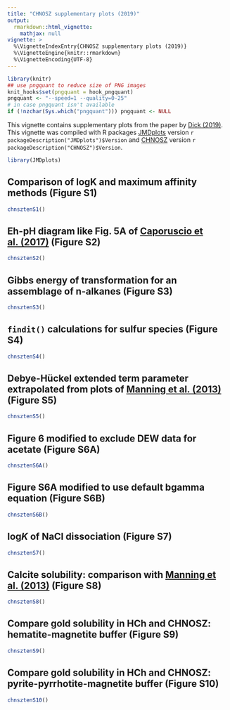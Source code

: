 ```yaml
---
title: "CHNOSZ supplementary plots (2019)"
output: 
  rmarkdown::html_vignette:
    mathjax: null
vignette: >
  %\VignetteIndexEntry{CHNOSZ supplementary plots (2019)}
  %\VignetteEngine{knitr::rmarkdown}
  %\VignetteEncoding{UTF-8}
---
```


```r
library(knitr)
## use pngquant to reduce size of PNG images
knit_hooks$set(pngquant = hook_pngquant)
pngquant <- "--speed=1 --quality=0-25"
# in case pngquant isn't available
if (!nzchar(Sys.which("pngquant"))) pngquant <- NULL 
```

This vignette contains supplementary plots from the paper by <a href="https://doi.org/10.3389/feart.2019.00180" title="CHNOSZ: Thermodynamic calculations and diagrams for geochemistry">Dick (2019)</a>.
This vignette was compiled with R packages [JMDplots](https://github.com/jedick/JMDplots) version `r packageDescription("JMDplots")$Version` and [CHNOSZ](http://chnosz.net) version `r packageDescription("CHNOSZ")$Version`.

```r
library(JMDplots)
```

## Comparison of logK and maximum affinity methods (Figure S1)
```r
chnsztenS1()
```

## Eh-pH diagram like Fig. 5A of [Caporuscio et al. (2017)](https://doi.org/10.1016/j.jnucmat.2016.12.036) (Figure S2)
```r
chnsztenS2()
```

## Gibbs energy of transformation for an assemblage of n-alkanes (Figure S3)
```r
chnsztenS3()
```

## `findit()` calculations for sulfur species (Figure S4)
```r
chnsztenS4()
```

## Debye-Hückel extended term parameter extrapolated from plots of [Manning et al. (2013)](https://doi.org/10.2138/rmg.2013.75.5) (Figure S5)
```r
chnsztenS5()
```

## Figure 6 modified to exclude DEW data for acetate (Figure S6A)
```r
chnsztenS6A()
```

## Figure S6A modified to use default bgamma equation (Figure S6B)
```r
chnsztenS6B()
```

## log<i>K</i> of NaCl dissociation (Figure S7)
```r
chnsztenS7()
```

## Calcite solubility: comparison with [Manning et al. (2013)](https://doi.org/10.2138/rmg.2013.75.5) (Figure S8)
```r
chnsztenS8()
```

## Compare gold solubility in HCh and CHNOSZ: hematite-magnetite buffer (Figure S9)
```r
chnsztenS9()
```

## Compare gold solubility in HCh and CHNOSZ: pyrite-pyrrhotite-magnetite buffer (Figure S10)
```r
chnsztenS10()
```

